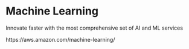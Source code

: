# Machine Learning

Innovate faster with the most comprehensive set of AI and ML services 

https://aws.amazon.com/machine-learning/
